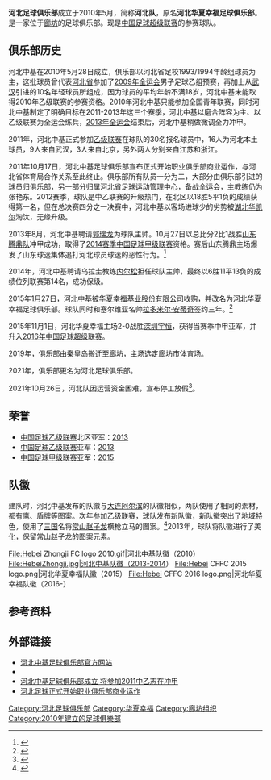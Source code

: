 {{Football club infobox
| clubname   = 河北队
| image      = [[File:Hebei_CFFC_2016_logo.png|160px]]
| fullname   = 河北足球俱乐部
| nickname   =
| founded    = 2010年5月28日
| city       = [[河北省|河北省]][[廊坊市|廊坊市]]
| ground     = [[廊坊体育场|廊坊体育场]]
| capacity   = 33,000
| owner      = [[华夏幸福|华夏幸福]]
| chairman   = 刘丹
| manager    = {{le|金钟夫|Kim Jong-boo|}}
| league     = [[中國足球超級聯賽|中國足球超級聯賽]] 
| season     = [[2021年中國足球超級聯賽|2021]] 
| position   = 中超，第 8 位
| pattern_la1   = 
| pattern_b1    = _hebei20h
| pattern_ra1   = 
| pattern_sh1   = 
| pattern_so1   = _hebei20h
| leftarm1      = FF0000
| body1         = FF0000
| rightarm1     = FF0000
| shorts1       = AA0000
| socks1        = AA0000
| pattern_la2   = 
| pattern_b2    = 
| pattern_ra2   = 
| pattern_sh2   = 
| pattern_so2   = 
| leftarm2      = 
| body2         = 
| rightarm2     = 
| shorts2       = 
| socks2        = 
}}

'''河北足球俱乐部'''成立于2010年5月，简称'''河北队'''，原名'''河北华夏幸福足球俱乐部'''。是一家位于[[廊坊市|廊坊]]的足球俱乐部。现是[[中国足球超级联赛|中国足球超级联赛]]的参赛球队。

== 俱乐部历史 ==
河北中基在2010年5月28日成立，俱乐部以河北省足校1993/1994年龄组球员为主，这批球员曾代表[[河北省|河北省]]参加了[[中华人民共和国第十一届运动会|2009年全运会]]男子足球乙组预赛，再加上从[[武汉|武汉]]引进的10名年轻球员所组成，因为球员的平均年龄不满18岁，河北中基未能取得2010年乙级联赛的参赛资格。2010年河北中基只能参加全国青年联赛，同时河北中基制定了明确目标在2011-2013年这三个赛季，河北中基以磨合阵容为主、以乙级联赛为全运会练兵，[[中华人民共和国第十二届运动会|2013年全运会]]结束后，河北中基稍做微调全力冲甲。

2011年，河北中基正式参加[[中国足球乙级联赛|乙级联赛]]在球队的30名报名球员中，16人为河北本土球员，9人来自武汉，3人来自北京，另外两人分别来自江苏和浙江。

2011年10月17日，河北中基足球俱乐部宣布正式开始职业俱乐部商业运作，与河北省体育局合作关系至此终止。俱乐部所有队员一分为二，大部分由俱乐部引进的球员归俱乐部，另一部分归属河北省足球运动管理中心，备战全运会，主教练仍为张艳东。2012赛季，球队是中乙联赛的升级热门，在北区以18胜5平1负的成绩获得第一名，但在总决赛四分之一决赛中，河北中基以客场进球少的劣势被[[新疆天山雪豹足球俱乐部|湖北华凯尔]]淘汰，无缘升级。

2013年8月，河北中基聘请[[郭瑞龙|郭瑞龙]]为球队主帅。10月27日以总比分2比1战胜[[山東滕鼎足球俱樂部|山东腾鼎队]]冲甲成功，取得了[[2014年中国足球甲级联赛|2014赛季中国足球甲级联赛]]资格。赛后山东腾鼎主场爆发了山东球迷集体追打河北球员球迷的恶性行为。<ref>{{Cite web|title=中乙再爆大规模冲突！山东球迷追打河北球员球迷|url=http://sports.163.com/13/1027/18/9C7BBMRM00051C89.html#p=9C7A77DL08QP0005|accessdate=2013-10-27|archiveurl=https://web.archive.org/web/20131029210855/http://sports.163.com/13/1027/18/9C7BBMRM00051C89.html#p=9C7A77DL08QP0005|archivedate=2013-10-29|dead-url=no}}</ref>

2014年，河北中基聘请乌拉圭教练[[内尔松·阿格雷斯塔|内尔松]]担任球队主帅，最终以6胜11平13负的成绩位列联赛第14名，成功保级。

2015年1月27日，河北中基被[[华夏幸福|华夏幸福基业股份有限公司]]收购，并改名为河北华夏幸福足球俱乐部。球队同时和塞尔维亚名帅[[拉多米尔·安蒂奇|拉多米尔·安蒂奇]]签约三年。<ref>{{Cite web|title=河北中基更名河北华夏幸福 安蒂奇上任签约三年|url=http://sports.sohu.com/20150127/n408107306.shtml|accessdate=2015-01-27|archiveurl=https://web.archive.org/web/20150128114355/http://sports.sohu.com/20150127/n408107306.shtml|archivedate=2015-01-28|dead-url=no}}</ref>

2015年11月1日，河北华夏幸福主场2-0战胜[[深圳市足球俱乐部|深圳宇恒]]，获得当赛季中甲亚军，并升入[[2016年中国足球超级联赛|2016年中国足球超级联赛]]。

2019年，俱乐部由[[秦皇岛市|秦皇岛]]搬迁至[[廊坊市|廊坊]]，主场选定[[廊坊市体育场|廊坊市体育场]]。

2021年，俱乐部更名为河北足球俱乐部。

2021年10月26日，河北队因运营资金困难，宣布停工放假<ref>{{cite news |title=河北队已停工放假、或解散退出，中超多队运营艰难 |url=https://www.jiemian.com/article/6749280.html |work=界面新闻 |date=2021-10-27 |archiveurl=https://web.archive.org/web/20211029040109/https://www.jiemian.com/article/6749280.html |archivedate=2021-10-29 |dead-url=no}}</ref>。

==荣誉==
*[[中国足球乙级联赛|中国足球乙级联赛]]北区亚军：[[2013年中国足球乙级联赛|2013]]
*[[中国足球乙级联赛|中国足球乙级联赛]]亚军：[[2013年中国足球乙级联赛|2013]]
*[[中国足球甲级联赛|中国足球甲级联赛]]亚军：[[2015年中国足球甲级联赛|2015]]

== 队徽 ==
建队时，河北中基发布的队徽与[[大连人职业足球俱乐部|大连阿尔滨]]的队徽相似，两队使用了相同的素材，都有鹰、盾牌等图案。次年参加乙级联赛，球队发布新队徽，新队徽突出了地域特色，使用了[[三国|三国]]名将[[常山郡|常山]][[赵云|赵子龙]]横枪立马的图案。<ref>{{cite news|title=河北男足全力出征职业联赛|url=http://www.he.xinhuanet.com/news/2011-05/03/content_22666143.htm|accessdate=2014-04-08|newspaper=石家庄日报|date=2011-05-03|dead-url=yes|archiveurl=https://web.archive.org/web/20140408230215/http://www.he.xinhuanet.com/news/2011-05/03/content_22666143.htm|archivedate=2014-04-08}}</ref>2013年，球队将队徽进行了美化，保留常山赵子龙的图案元素。
<gallery>
File:Hebei Zhongji FC logo 2010.gif|河北中基队徽（2010）
File:HebeiZhongji.jpg|河北中基队徽（2013-2014）
File:Hebei CFFC 2015 logo.png|河北华夏幸福队徽（2015）
File:Hebei CFFC 2016 logo.png|河北华夏幸福队徽（2016-）
</gallery>

==参考资料==
{{reflist}}

== 外部链接 ==
* [http://www.hebeifootball.com/ 河北中基足球俱乐部官方网站] {{Wayback|url=http://www.hebeifootball.com/|date=20130401115138}}
* {{sinaweibo|hebeifootball}}
* [https://web.archive.org/web/20160304192229/http://cnsoccer.titan24.com/2010-06-05/71025.html 河北中基足球俱乐部成立 将参加2011中乙志在冲甲]
* [https://web.archive.org/web/20131211004719/http://www.hebeifootball.com/news/292.html 河北足球正式开始职业俱乐部商业运作]

{{2021中超}}
{{2021年中超分类名单河北队}}

[[Category:河北足球俱乐部|Category:河北足球俱乐部]]
[[Category:华夏幸福|Category:华夏幸福]]
[[Category:廊坊组织|Category:廊坊组织]]
[[Category:2010年建立的足球俱樂部|Category:2010年建立的足球俱樂部]]
